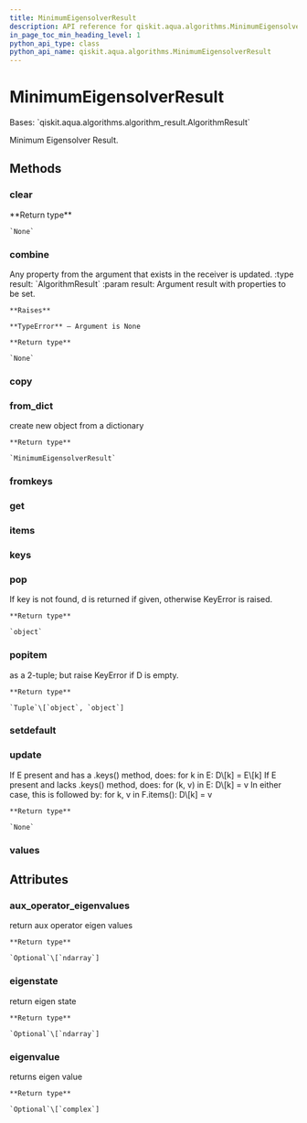 ```yaml
---
title: MinimumEigensolverResult
description: API reference for qiskit.aqua.algorithms.MinimumEigensolverResult
in_page_toc_min_heading_level: 1
python_api_type: class
python_api_name: qiskit.aqua.algorithms.MinimumEigensolverResult
---
```


# MinimumEigensolverResult

<Class id="qiskit.aqua.algorithms.MinimumEigensolverResult" github="https://github.com/qiskit-community/qiskit-aqua/tree/stable/0.9/qiskit/aqua/algorithms/minimum_eigen_solvers/minimum_eigen_solver.py" signature="MinimumEigensolverResult(a_dict=None)">
  Bases: `qiskit.aqua.algorithms.algorithm_result.AlgorithmResult`

  Minimum Eigensolver Result.

  ## Methods

  ### clear

  <Function id="qiskit.aqua.algorithms.MinimumEigensolverResult.clear" signature="MinimumEigensolverResult.clear()">
    **Return type**

    `None`
  </Function>

  ### combine

  <Function id="qiskit.aqua.algorithms.MinimumEigensolverResult.combine" signature="MinimumEigensolverResult.combine(result)">
    Any property from the argument that exists in the receiver is updated. :type result: `AlgorithmResult` :param result: Argument result with properties to be set.

    **Raises**

    **TypeError** – Argument is None

    **Return type**

    `None`
  </Function>

  ### copy

  <Function id="qiskit.aqua.algorithms.MinimumEigensolverResult.copy" signature="MinimumEigensolverResult.copy()" />

  ### from\_dict

  <Function id="qiskit.aqua.algorithms.MinimumEigensolverResult.from_dict" signature="static MinimumEigensolverResult.from_dict(a_dict)">
    create new object from a dictionary

    **Return type**

    `MinimumEigensolverResult`
  </Function>

  ### fromkeys

  <Function id="qiskit.aqua.algorithms.MinimumEigensolverResult.fromkeys" signature="classmethod MinimumEigensolverResult.fromkeys(iterable, value=None)" />

  ### get

  <Function id="qiskit.aqua.algorithms.MinimumEigensolverResult.get" signature="MinimumEigensolverResult.get(k[, d]) → D[k] if k in D, else d. d defaults to None." />

  ### items

  <Function id="qiskit.aqua.algorithms.MinimumEigensolverResult.items" signature="MinimumEigensolverResult.items() → a set-like object providing a view on D’s items" />

  ### keys

  <Function id="qiskit.aqua.algorithms.MinimumEigensolverResult.keys" signature="MinimumEigensolverResult.keys() → a set-like object providing a view on D’s keys" />

  ### pop

  <Function id="qiskit.aqua.algorithms.MinimumEigensolverResult.pop" signature="MinimumEigensolverResult.pop(key, default=None)">
    If key is not found, d is returned if given, otherwise KeyError is raised.

    **Return type**

    `object`
  </Function>

  ### popitem

  <Function id="qiskit.aqua.algorithms.MinimumEigensolverResult.popitem" signature="MinimumEigensolverResult.popitem()">
    as a 2-tuple; but raise KeyError if D is empty.

    **Return type**

    `Tuple`\[`object`, `object`]
  </Function>

  ### setdefault

  <Function id="qiskit.aqua.algorithms.MinimumEigensolverResult.setdefault" signature="MinimumEigensolverResult.setdefault(k[, d]) → D.get(k,d), also set D[k]=d if k not in D" />

  ### update

  <Function id="qiskit.aqua.algorithms.MinimumEigensolverResult.update" signature="MinimumEigensolverResult.update(*args, **kwargs)">
    If E present and has a .keys() method, does: for k in E: D\[k] = E\[k] If E present and lacks .keys() method, does: for (k, v) in E: D\[k] = v In either case, this is followed by: for k, v in F.items(): D\[k] = v

    **Return type**

    `None`
  </Function>

  ### values

  <Function id="qiskit.aqua.algorithms.MinimumEigensolverResult.values" signature="MinimumEigensolverResult.values() → an object providing a view on D’s values" />

  ## Attributes

  ### aux\_operator\_eigenvalues

  <Attribute id="qiskit.aqua.algorithms.MinimumEigensolverResult.aux_operator_eigenvalues" name="aux_operator_eigenvalues">
    return aux operator eigen values

    **Return type**

    `Optional`\[`ndarray`]
  </Attribute>

  ### eigenstate

  <Attribute id="qiskit.aqua.algorithms.MinimumEigensolverResult.eigenstate" name="eigenstate">
    return eigen state

    **Return type**

    `Optional`\[`ndarray`]
  </Attribute>

  ### eigenvalue

  <Attribute id="qiskit.aqua.algorithms.MinimumEigensolverResult.eigenvalue" name="eigenvalue">
    returns eigen value

    **Return type**

    `Optional`\[`complex`]
  </Attribute>
</Class>

